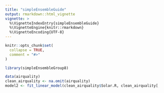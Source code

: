 ```yaml
---
title: "simpleEnsembleGuide"
output: rmarkdown::html_vignette
vignette: >
  %\VignetteIndexEntry{simpleEnsembleGuide}
  %\VignetteEngine{knitr::rmarkdown}
  %\VignetteEncoding{UTF-8}
---
```


```r
knitr::opts_chunk$set(
  collapse = TRUE,
  comment = "#>"
)
```

```r
library(simpleEnsembleGroup8)
```

```r
data(airquality)
clean_airquality <- na.omit(airquality)
model2 <- fit_linear_model(clean_airquality$Solar.R, clean_airquality[, -1], add_intercept = TRUE, bagging = FALSE)
```

